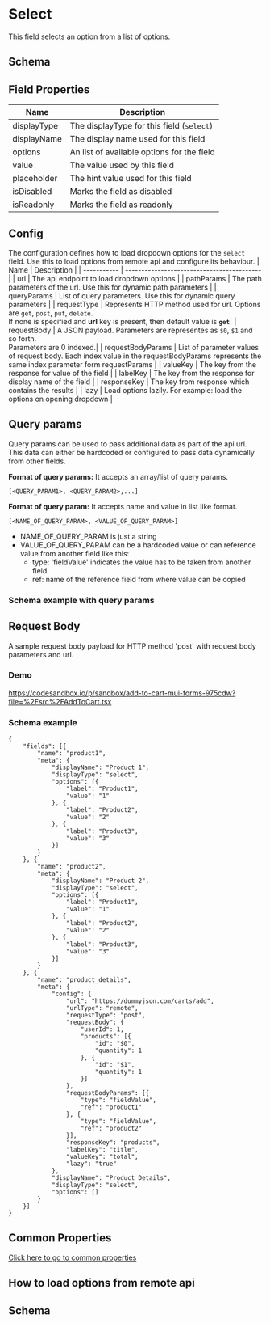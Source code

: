 # Select

This field selects an option from a list of options.


<SelectField />

## Schema


<SchemaViewer value={schema} />

## Field Properties

| Name        | Description                                |
| ----------- | ------------------------------------------ |
| displayType | The displayType for this field (`select`)  |
| displayName | The display name used for this field       |
| options     | An list of available options for the field |
| value       | The value used by this field               |
| placeholder | The hint value used for this field         |
| isDisabled  | Marks the field as disabled                |
| isReadonly  | Marks the field as readonly                |

## Config

The configuration defines how to load dropdown options for the `select` field. Use this to load options from remote api and configure its behaviour.
| Name | Description |
| ----------- | ------------------------------------------ |
| url | The api endpoint to load dropdown options |
| pathParams | The path parameters of the url. Use this for dynamic path parameters |
| queryParams | List of query parameters. Use this for dynamic query parameters |
| requestType | Represents HTTP method used for url. Options are `get`, `post`, `put`, `delete`. <br /> If none is specified and **url** key is present, then default value is **`get`**| 
| requestBody | A JSON payload. Parameters are representes as `$0`, `$1` and so forth. <br />Parameters are 0 indexed.| 
| requestBodyParams | List of parameter values of request body. Each index value in the requestBodyParams represents the same index parameter form requestParams |
| valueKey | The key from the response for value of the field |
| labelKey | The key from the response for display name of the field |
| responseKey | The key from response which contains the results |
| lazy | Load options lazily. For example: load the options on opening dropdown |

## Query params
Query params can be used to pass additional data as part of the api url. This data can either be hardcoded or configured to pass data dynamically from other fields.

**Format of query params:**
It accepts an array/list of query params.

```
[<QUERY_PARAM1>, <QUERY_PARAM2>,...]
```

**Format of query param:**
It accepts name and value in list like format.

```
[<NAME_OF_QUERY_PARAM>, <VALUE_OF_QUERY_PARAM>]
```

- NAME_OF_QUERY_PARAM is just a string
- VALUE_OF_QUERY_PARAM can be a hardcoded value or can reference value from another field like this:
  - type: 'fieldValue' indicates the value has to be taken from another field
  - ref: name of the reference field from where value can be copied


### Schema example with query params

<SchemaViewer value={schemaQueryParams} />

## Request Body 

A sample request body payload for HTTP method 'post' with request body parameters and url.

### Demo
https://codesandbox.io/p/sandbox/add-to-cart-mui-forms-975cdw?file=%2Fsrc%2FAddToCart.tsx

### Schema example

```
{
    "fields": [{
        "name": "product1",
        "meta": {
            "displayName": "Product 1",
            "displayType": "select",
            "options": [{
                "label": "Product1",
                "value": "1"
            }, {
                "label": "Product2",
                "value": "2"
            }, {
                "label": "Product3",
                "value": "3"
            }]
        }
    }, {
        "name": "product2",
        "meta": {
            "displayName": "Product 2",
            "displayType": "select",
            "options": [{
                "label": "Product1",
                "value": "1"
            }, {
                "label": "Product2",
                "value": "2"
            }, {
                "label": "Product3",
                "value": "3"
            }]
        }
    }, {
        "name": "product_details",
        "meta": {
            "config": {
                "url": "https://dummyjson.com/carts/add",
                "urlType": "remote",
                "requestType": "post",
                "requestBody": {
                    "userId": 1,
                    "products": [{
                        "id": "$0",
                        "quantity": 1
                    }, {
                        "id": "$1",
                        "quantity": 1
                    }]
                },
                "requestBodyParams": [{
                    "type": "fieldValue",
                    "ref": "product1"
                }, {
                    "type": "fieldValue",
                    "ref": "product2"
                }],
                "responseKey": "products",
                "labelKey": "title",
                "valueKey": "total",
                "lazy": "true"
            },
            "displayName": "Product Details",
            "displayType": "select",
            "options": []
        }
    }]
}
```

## Common Properties

[Click here to go to common properties](/fields/common-properties)

## How to load options from remote api


<SelectWithCountries />

## Schema

<SchemaViewer value={schemaCountries} />
